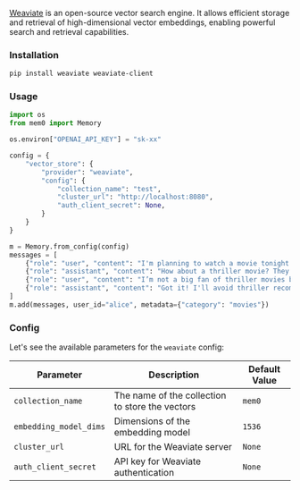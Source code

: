 [Weaviate](https://weaviate.io/) is an open-source vector search engine. It allows efficient storage and retrieval of high-dimensional vector embeddings, enabling powerful search and retrieval capabilities.


### Installation
```bash
pip install weaviate weaviate-client
```

### Usage

```python Python
import os
from mem0 import Memory

os.environ["OPENAI_API_KEY"] = "sk-xx"

config = {
    "vector_store": {
        "provider": "weaviate",
        "config": {
            "collection_name": "test",
            "cluster_url": "http://localhost:8080",
            "auth_client_secret": None,
        }
    }
}

m = Memory.from_config(config)
messages = [
    {"role": "user", "content": "I'm planning to watch a movie tonight. Any recommendations?"},
    {"role": "assistant", "content": "How about a thriller movie? They can be quite engaging."},
    {"role": "user", "content": "I’m not a big fan of thriller movies but I love sci-fi movies."},
    {"role": "assistant", "content": "Got it! I'll avoid thriller recommendations and suggest sci-fi movies in the future."}
]
m.add(messages, user_id="alice", metadata={"category": "movies"})
```

### Config

Let's see the available parameters for the `weaviate` config:

| Parameter | Description | Default Value |
| --- | --- | --- |
| `collection_name` | The name of the collection to store the vectors | `mem0` |
| `embedding_model_dims` | Dimensions of the embedding model | `1536` |
| `cluster_url` | URL for the Weaviate server | `None` |
| `auth_client_secret` | API key for Weaviate authentication | `None` |